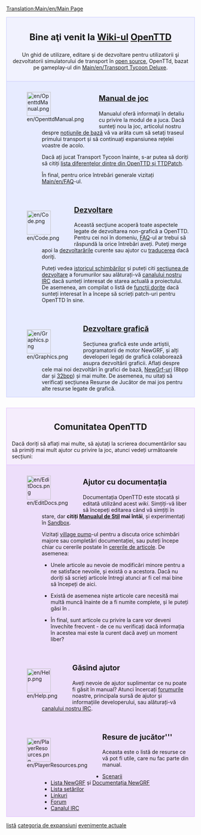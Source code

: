 [[Translation:Main/en/Main Page]]{{en/-}}
<div style="background-color: #f1f2fe; border: 1px solid #c7c8fe; margin: 0; padding: 1em 1em 1em 1em; text-align:center">
<div style="font-size:1.7em; font-weight:bold"> Bine aţi venit la <span class="plainlinks">[http://ro.wikipedia.org/wiki/Wiki Wiki-ul] [http://www.openttd.org/ OpenTTD]</span></div>
Un ghid de utilizare, editare şi de dezvoltare pentru utilizatorii şi dezvoltatorii simulatorului de transport în [http://www.opensource.org/ open source], OpenTTd, bazat pe gameplay-ul din [[Main/en/Transport Tycoon Deluxe]].
</div>
<div style="background-color: #E7EBFF; border: 1px solid #c7c8fe; border-top:none; padding: 1em 1em 0em 1em; margin-bottom:2em">
<div style="float:left">[[File:en/OpenttdManual.png|64px]]</div>
<div style="margin-left:80px; margin-bottom:4em">
<div style="font-size:1.4em; font-weight:bold">[[Main/ro/OpenTTD|Manual de joc]]</div>
Manualul oferă informaţii în detaliu cu privire la modul de a juca. Dacă sunteţi nou la joc, articolul nostru despre [[Main/en/Tutorial|noţiunile de bază]] vă va arăta cum să setaţi traseul primului transport și să continuați expansiunea rețelei voastre de acolo.

Dacă ați jucat Transport Tycoon înainte, s-ar putea să doriți să citiți [[Main/en/Changes from TTD|lista diferențelor dintre din OpenTTD și TTDPatch]].

În final, pentru orice întrebări generale vizitați [[Main/en/FAQ]]-ul.</div>

<div style="float:left">[[File:en/Code.png|64px]]</div>
<div style="margin-left:80px; margin-bottom:4em">
<div style="font-size:1.4em; font-weight:bold">[[Main/ro/Dezvoltare|Dezvoltare]]</div>
Această secţiune acoperă toate aspectele legate de dezvoltarea non-grafică a OpenTTD. Pentru cei noi în domeniu,  [[Main/en/FAQ development| FAQ]]-ul ar trebui să răspundă la orice întrebări aveți. Puteţi merge apoi la [[Main/ro/Dezvoltare|dezvoltarările]] curente sau ajutor cu [[Main/en/Internationalization| traducerea]] dacă doriţi.

Puteți vedea [http://hg.openttd.org/openttd/trunk.hg/shortlog istoricul schimbărilor] și puteți citi [http://www.tt-forums.net/viewforum.php?f=33 secțiunea de dezvoltare] a forumurilor sau alăturați-vă [[Main/en/IRC channel|canalului nostru IRC]] dacă sunteți interesat de starea actuală a proiectului.<br>

De asemenea, am compilat o listă de [[Main/en/Todo list|funcții dorite]] dacă sunteți interesat în a începe să scrieți patch-uri pentru OpenTTD în sine.
</div>

<div style="float:left">[[File:en/Graphics.png|64px]]</div>
<div style="margin-left:80px; margin-bottom:1em; min-height:64px">
<div style="font-size:1.4em; font-weight:bold">[[Main/en/Graphics Development|Dezvoltare grafică]]</div>
Secțiunea grafică este unde artiștii, programatorii de motor NewGRF, și alți developeri legați de grafică colaborează asupra dezvoltării graficii. Aflați despre cele mai noi dezvoltări în grafici de bază, [[Main/en/NewGRF| NewGrf-uri]] (8bpp dar și [[Main/en/Playing with 32 bpp graphics|32bpp]]) și mai multe. De asemenea, nu uitați să verificați secțiunea Resurse de Jucător de mai jos pentru alte resurse legate de grafică.
</div>

</div>

<div style="background-color: #F5EDFC; border: 1px solid #E1BBFF; margin: 0; padding: 1em 1em 0em 1em;">
<div style="font-size:1.6em; font-weight:bold; text-align:center">Comunitatea OpenTTD</div>
Dacă doriți să aflați mai multe, să ajutați la scrierea documentărilor sau să primiți mai mult ajutor cu privire la joc, atunci vedeți următoarele secțiuni:
</div>

<div style="background-color: #EDDEFA; border: 1px solid #E1BBFF; border-top:none; padding: 1em 1em 0em 1em;">

<div style="float:left">[[File:en/EditDocs.png|64px]]</div>
<div style="margin-left:80px; margin-bottom:4em">
<div style="font-size:1.4em; font-weight:bold">Ajutor cu documentația</div>
Documentația OpenTTD este stocată și editată utilizând acest <em>wiki</em>. Simțiți-vă liber să începeți editarea când vă simțiți în stare, dar '''citiți [[Main/en/Manual of Style|Manualul de Stil]] mai întâi''', și experimentați în [[Main/en/Sandbox|Sandbox]].

Vizitați [[Main/en/Village Pump|village pump]]-ul pentru a discuta orice schimbări majore sau completări documentației, sau puteți începe chiar cu cererile postate în [[Main/en/Requested Articles| cererile de articole]]. De asemenea:

*Unele articole au nevoie de modificări minore pentru a ne satisface nevoile, și există o [[Category:en/To do|listă]] a acestora. Dacă nu doriți să scrieți articole întregi atunci ar fi cel mai bine să începeți de aici.

*Există de asemenea niște articole care necesită mai multă muncă înainte de a fi numite complete, și le puteți găsi în [[Category:en/Articles to be expanded|categoria de expansiuni]].

*În final, sunt articole cu privire la [[Category:en/Current events| evenimente actuale]] care vor deveni învechite frecvent - de ce nu verificați dacă informația în acestea mai este la curent dacă aveți un moment liber?
</div>

<div style="float:left">[[File:en/Help.png|64px]]</div>
<div style="margin-left:80px; margin-bottom:4em">
<div style="font-size:1.4em; font-weight:bold">Găsind ajutor</div>
Aveți nevoie de ajutor suplimentar ce nu poate fi găsit în manual? Atunci încercați [http://www.tt-forums.net/viewforum.php?f=55 forumurile] noastre, principala sursă de ajutor și informațiile developerului, sau alăturați-vă [[Main/en/IRC channel|canalului nostru IRC]].
</div>

<div style="float:left">[[File:en/PlayerResources.png|64px]]</div>
<div style="margin-left:80px; margin-bottom:1em">
<div style="font-size:1.4em; font-weight:bold">Resure de jucător'''</div>
Aceasta este o listă de resurse ce vă pot fi utile, care nu fac parte din manual.
*[[Main/en/List of player-made scenarios|Scenarii]]
*[[Main/en/NewGRF List|Lista NewGRF]] și [[Main/en/NewGRF|Documentația NewGRF]]
*[[Main/en/Advanced Settings|Lista setărilor]]
*[[Main/en/Links|Linkuri]]
*[http://www.tt-forums.net/viewforum.php?f=55 Forum]
*[[Main/en/IRC channel|Canalul IRC]]
</div>
</div>